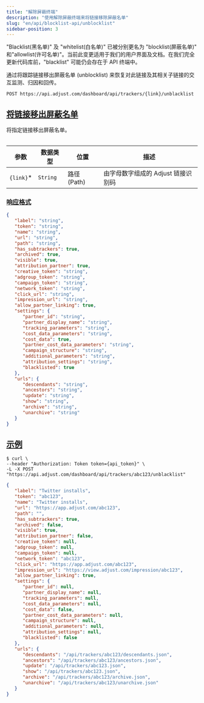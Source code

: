 ```yaml
---
title: "解除屏蔽终端"
description: "使用解除屏蔽终端来将链接移除屏蔽名单"
slug: "en/api/blocklist-api/unblocklist"
sidebar-position: 3
---
```

<callout type="important"> 

"Blacklist\(黑名单\)" 及 "whitelist\(白名单\)" 已被分别更名为 "blocklist\(屏蔽名单\)" 和"allowlist\(许可名单\)"。当前此变更适用于我们的用户界面及文档。在我们完全更新代码库前，"blacklist" 可能仍会存在于 API 终端中。
</Callout> 

通过将跟踪链接移出屏蔽名单 \(unblocklist\) 来恢复对此链接及其相关子链接的交互监测、归因和回传。
<codeblock title="终端" highlight="{link}/unblacklist"> 

```http
POST https://api.adjust.com/dashboard/api/trackers/{link}/unblacklist
```

</CodeBlock> 

[将链接移出屏蔽名单](unblocklist-a-link)
-------------------------------

将指定链接移出屏蔽名单。
<table> 

|     参数      |   数据类型   |      位置       |          描述           |
|-------------|----------|---------------|-----------------------|
| `{link}`\* | `String` | 路径 \(Path\) | 由字母数字组成的 Adjust 链接识别码 |

</Table> 

### [响应格式](response-format)

<codeblock title="响应格式"> 

```json
{
   "label": "string",
   "token": "string",
   "name": "string",
   "url": "string",
   "path": "string",
   "has_subtrackers": true,
   "archived": true,
   "visible": true,
   "attribution_partner": true,
   "creative_token": "string",
   "adgroup_token": "string",
   "campaign_token": "string",
   "network_token": "string",
   "click_url": "string",
   "impression_url": "string",
   "allow_partner_linking": true,
   "settings": {
      "partner_id": "string",
      "partner_display_name": "string",
      "tracking_parameters": "string",
      "cost_data_parameters": "string",
      "cost_data": true,
      "partner_cost_data_parameters": "string",
      "campaign_structure": "string",
      "additional_parameters": "string",
      "attribution_settings": "string",
      "blacklisted": true
   },
   "urls": {
      "descendants": "string",
      "ancestors": "string",
      "update": "string",
      "show": "string",
      "archive": "string",
      "unarchive": "string"
   }
}
```

</CodeBlock> 

[示例](example)
-------------

<codeblock title="cURL" highlight="abc123"> 

```console
$ curl \
--header "Authorization: Token token={api_token}" \
-L -X POST "https://api.adjust.com/dashboard/api/trackers/abc123/unblacklist"
```

</CodeBlock> <codeblock title="成功响应"> 

```json
{
   "label": "Twitter installs",
   "token": "abc123",
   "name": "Twitter installs",
   "url": "https://app.adjust.com/abc123",
   "path": "",
   "has_subtrackers": true,
   "archived": false,
   "visible": true,
   "attribution_partner": false,
   "creative_token": null,
   "adgroup_token": null,
   "campaign_token": null,
   "network_token": "abc123",
   "click_url": "https://app.adjust.com/abc123",
   "impression_url": "https://view.adjust.com/impression/abc123",
   "allow_partner_linking": true,
   "settings": {
      "partner_id": null,
      "partner_display_name": null,
      "tracking_parameters": null,
      "cost_data_parameters": null,
      "cost_data": false,
      "partner_cost_data_parameters": null,
      "campaign_structure": null,
      "additional_parameters": null,
      "attribution_settings": null,
      "blacklisted": false
   },
   "urls": {
      "descendants": "/api/trackers/abc123/descendants.json",
      "ancestors": "/api/trackers/abc123/ancestors.json",
      "update": "/api/trackers/abc123.json",
      "show": "/api/trackers/abc123.json",
      "archive": "/api/trackers/abc123/archive.json",
      "unarchive": "/api/trackers/abc123/unarchive.json"
   }
}
```

</CodeBlock>

